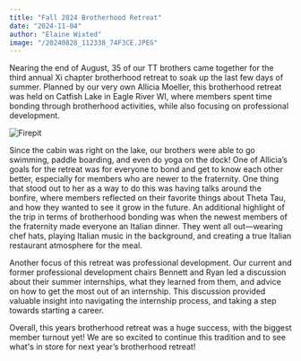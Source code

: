 ```yaml
---
title: "Fall 2024 Brotherhood Retreat"
date: "2024-11-04"
author: "Elaine Wixted"
image: "/20240828_112338_74F3CE.JPEG"
---
```


Nearing the end of August, 35 of our TT brothers came together for the third annual Xi chapter brotherhood retreat to soak up the last few days of summer. Planned by our very own Allicia Moeller, this brotherhood retreat was held on Catfish Lake in Eagle River WI, where members spent time bonding through brotherhood activities, while also focusing on professional development.


![Firepit](/20240828_112338_74F3CE.JPEG)

Since the cabin was right on the lake, our brothers were able to go swimming, paddle boarding, and even do yoga on the dock! One of Allicia’s goals for the retreat was for everyone to bond and get to know each other better, especially for members who are newer to the fraternity. One thing that stood out to her as a way to do this was having talks around the bonfire, where members reflected on their favorite things about Theta Tau, and how they wanted to see it grow in the future. An additional highlight of the trip in terms of brotherhood bonding was when the newest members of the fraternity made everyone an Italian dinner. They went all out—wearing chef hats, playing Italian music in the background, and creating a true Italian restaurant atmosphere for the meal.

Another focus of this retreat was professional development. Our current and former professional development chairs Bennett and Ryan led a discussion about their summer internships, what they learned from them, and advice on how to get the most out of an internship. This discussion provided valuable insight into navigating the internship process, and taking a step towards starting a career.

Overall, this years brotherhood retreat was a huge success, with the biggest member turnout yet! We are so excited to continue this tradition and to see what's in store for next year’s brotherhood retreat!

